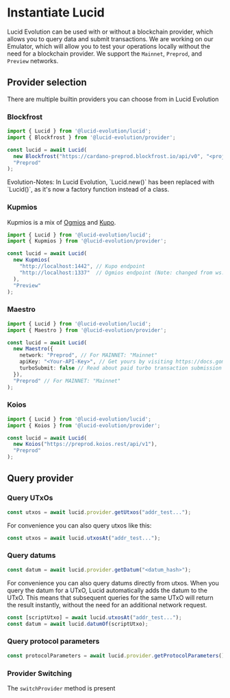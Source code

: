 
# Instantiate Lucid

Lucid Evolution can be used with or without a blockchain provider, which allows you to query data and submit transactions.
We are working on our Emulator, which will allow you to test your operations locally without the need for a blockchain provider.
We support the `Mainnet`, `Preprod`, and `Preview` networks. 

## Provider selection

There are multiple builtin providers you can choose from in Lucid Evolution

### Blockfrost

```typescript
import { Lucid } from '@lucid-evolution/lucid';
import { Blockfrost } from '@lucid-evolution/provider';

const lucid = await Lucid(
  new Blockfrost("https://cardano-preprod.blockfrost.io/api/v0", "<projectId>"),
  "Preprod"
);
```
<Callout type="info" emoji="ℹ️">
Evolution-Notes: In Lucid Evolution, `Lucid.new()` has been replaced with `Lucid()`, as it's now a factory function instead of a class.
</Callout>


### Kupmios

Kupmios is a mix of [Ogmios](https://ogmios.dev/) and
[Kupo](https://cardanosolutions.github.io/kupo/).

```typescript
import { Lucid } from '@lucid-evolution/lucid';
import { Kupmios } from '@lucid-evolution/provider';

const lucid = await Lucid(
  new Kupmios(
    "http://localhost:1442", // Kupo endpoint
    "http://localhost:1337"  // Ogmios endpoint (Note: changed from ws:// to http:// in a release 1 month ago)
  ),
  "Preview"
);
```


### Maestro

```typescript
import { Lucid } from '@lucid-evolution/lucid';
import { Maestro } from '@lucid-evolution/provider';

const lucid = await Lucid(
  new Maestro({
    network: "Preprod", // For MAINNET: "Mainnet"
    apiKey: "<Your-API-Key>", // Get yours by visiting https://docs.gomaestro.org/docs/Getting-started/Sign-up-login
    turboSubmit: false // Read about paid turbo transaction submission feature at https://docs.gomaestro.org/docs/Dapp%20Platform/Turbo%20Transaction
  }),
  "Preprod" // For MAINNET: "Mainnet"
);
```

### Koios

```typescript
import { Lucid } from '@lucid-evolution/lucid';
import { Koios } from '@lucid-evolution/provider';

const lucid = await Lucid(
  new Koios("https://preprod.koios.rest/api/v1"),
  "Preprod"
);
```

## Query provider

### Query UTxOs

```typescript
const utxos = await lucid.provider.getUtxos("addr_test...");
```

For convenience you can also query utxos like this:

```typescript
const utxos = await lucid.utxosAt("addr_test...");
```

### Query datums

```typescript
const datum = await lucid.provider.getDatum("<datum_hash>");
```

For convenience you can also query datums directly from utxos. When you query
the datum for a UTxO, Lucid automatically adds the datum to the UTxO. This means
that subsequent queries for the same UTxO will return the result instantly,
without the need for an additional network request.

```typescript
const [scriptUtxo] = await lucid.utxosAt("addr_test...");
const datum = await lucid.datumOf(scriptUtxo);
```

### Query protocol parameters

```typescript
const protocolParameters = await lucid.provider.getProtocolParameters();
```

### Provider Switching

The `switchProvider` method is present